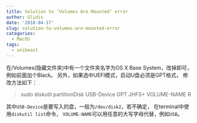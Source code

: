 ```yaml
---
title: Solution to ‘Volumes Are Mounted’ error
author: Glidis
date: '2018-04-17'
slug: solution-to-volumes-are-mounted-error
categories:
  - MacOS
tags:
  - unibeast
---
```


在/Volumes(隐藏文件夹)中有一个文件夹名字为OS X Base System，改掉即可，例如前面加个Black。
另外，如果选中UEFI模式，启动U盘必须是GPT格式，
修改方法如下：

> sudo diskutil partitionDisk USB-Device GPT JHFS+ VOLUME-NAME R

其中`USB-Device`是要写入的盘，一般为`/dev/disk2`，若不确定，
在terminal中使用`diskutil list`命令，
`VOLUME-NAME`可以用任意的大写字母代替，例如`USB`。